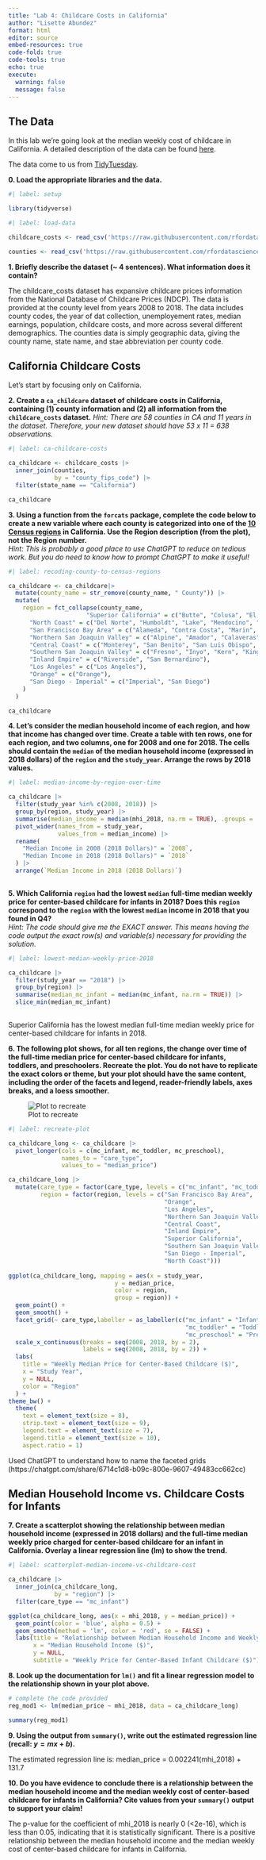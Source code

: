 ```yaml
---
title: "Lab 4: Childcare Costs in California"
author: "Lisette Abundez"
format: html
editor: source
embed-resources: true
code-fold: true
code-tools: true
echo: true
execute: 
  warning: false
  message: false
---
```


## The Data

In this lab we're going look at the median weekly cost of childcare in
California. A detailed description of the data can be found [here](https://github.com/rfordatascience/tidytuesday/blob/master/data/2023/2023-05-09/readme.md).

The data come to us from [TidyTuesday](https://github.com/rfordatascience/tidytuesday).

**0. Load the appropriate libraries and the data.**

```r
#| label: setup

library(tidyverse)

```

```r
#| label: load-data

childcare_costs <- read_csv('https://raw.githubusercontent.com/rfordatascience/tidytuesday/master/data/2023/2023-05-09/childcare_costs.csv')

counties <- read_csv('https://raw.githubusercontent.com/rfordatascience/tidytuesday/master/data/2023/2023-05-09/counties.csv')

```

**1. Briefly describe the dataset (~ 4 sentences). What information does it contain?**

The childcare_costs dataset has expansive childcare prices information from the National Database of Childcare Prices (NDCP). The data is provided at the county level from years 2008 to 2018. The data includes county codes, the year of dat collection, unemployement rates, median earnings, population, childcare costs, and more across several different demographics. The counties data is simply geographic data, giving the county name, state name, and stae abbreviation per county code. 

## California Childcare Costs

Let's start by focusing only on California. 

**2. Create a `ca_childcare` dataset of childcare costs in California, containing (1) county information and (2) all information from the `childcare_costs` dataset.** 
*Hint: There are 58 counties in CA and 11 years in the dataset. Therefore, your new dataset should have 53 x 11 = 638 observations.*

```r
#| label: ca-childcare-costs

ca_childcare <- childcare_costs |>
  inner_join(counties,
             by = "county_fips_code") |>
  filter(state_name == "California")

ca_childcare
```

**3. Using a function from the `forcats` package, complete the code below to create a new variable where each county is categorized into one of the [10 Census regions](https://census.ca.gov/regions/) in California. Use the Region description (from the plot), not the Region number.**  
*Hint: This is probably a good place to use ChatGPT to reduce on tedious work. But you do need to know how to prompt ChatGPT to make it useful!*

```r
#| label: recoding-county-to-census-regions

ca_childcare <- ca_childcare|> 
  mutate(county_name = str_remove(county_name, " County")) |>
  mutate(
    region = fct_collapse(county_name,
                      "Superior California" = c("Butte", "Colusa", "El Dorado", "Glenn", "Lassen", "Modoc", "Nevada", "Placer", "Plumas", "Sacramento", "Shasta", "Sierra", "Siskiyou", "Sutter", "Tehama", "Yolo", "Yuba"),
      "North Coast" = c("Del Norte", "Humboldt", "Lake", "Mendocino", "Napa", "Sonoma", "Trinity"),
      "San Francisco Bay Area" = c("Alameda", "Contra Costa", "Marin", "San Francisco", "San Mateo", "Santa Clara", "Solano"),
      "Northern San Joaquin Valley" = c("Alpine", "Amador", "Calaveras", "Madera", "Mariposa", "Merced", "Mono", "San Joaquin", "Stanislaus", "Tuolumne"),
      "Central Coast" = c("Monterey", "San Benito", "San Luis Obispo", "Santa Barbara", "Santa Cruz", "Ventura"),
      "Southern San Joaquin Valley" = c("Fresno", "Inyo", "Kern", "Kings", "Tulare"),
      "Inland Empire" = c("Riverside", "San Bernardino"),
      "Los Angeles" = c("Los Angeles"),
      "Orange" = c("Orange"),
      "San Diego - Imperial" = c("Imperial", "San Diego")
    )
  )

ca_childcare
```


**4. Let's consider the median household income of each region, and how that income has changed over time. Create a table with ten rows, one for each region, and two columns, one for 2008 and one for 2018. The cells should contain the `median` of the median household income (expressed in 2018 dollars) of the `region` and the `study_year`. Arrange the rows by 2018 values.**

```r
#| label: median-income-by-region-over-time

ca_childcare |>
  filter(study_year %in% c(2008, 2018)) |>
  group_by(region, study_year) |>
  summarise(median_income = median(mhi_2018, na.rm = TRUE), .groups = 'drop') |>
  pivot_wider(names_from = study_year,
              values_from = median_income) |>
  rename(
    "Median Income in 2008 (2018 Dollars)" = `2008`,
    "Median Income in 2018 (2018 Dollars)" = `2018`
  ) |>
  arrange(`Median Income in 2018 (2018 Dollars)`)
  
```


**5. Which California `region` had the lowest `median` full-time median weekly price for center-based childcare for infants in 2018? Does this `region` correspond to the `region` with the lowest `median` income in 2018 that you found in Q4?**  
*Hint: The code should give me the EXACT answer. This means having the code output the exact row(s) and variable(s) necessary for providing the solution.*

```r
#| label: lowest-median-weekly-price-2018

ca_childcare |>
  filter(study_year == "2018") |>
  group_by(region) |>
  summarise(median_mc_infant = median(mc_infant, na.rm = TRUE)) |>
  slice_min(median_mc_infant)
  
```

Superior California has the lowest median full-time median weekly price for center-based childcare for infants in 2018.

**6. The following plot shows, for all ten regions, the change over time of the full-time median price for center-based childcare for infants, toddlers, and preschoolers. Recreate the plot. You do not have to replicate the exact colors or theme, but your plot should have the same content, including the order of the facets and legend, reader-friendly labels, axes breaks, and a loess smoother.**

![Plot to recreate](https://atheobold.github.io/groupworthy-data-science/labs/instructions/images/lab-4-recreate-plot.png)

```r
#| label: recreate-plot

ca_childcare_long <- ca_childcare |> 
  pivot_longer(cols = c(mc_infant, mc_toddler, mc_preschool),
               names_to = "care_type",
               values_to = "median_price")

ca_childcare_long |>
  mutate(care_type = factor(care_type, levels = c("mc_infant", "mc_toddler", "mc_preschool")),
         region = factor(region, levels = c("San Francisco Bay Area",
                                            "Orange",
                                            "Los Angeles",
                                            "Northern San Joaquin Valley",
                                            "Central Coast",
                                            "Inland Empire",
                                            "Superior California",
                                            "Southern San Joaquin Valley",
                                            "San Diego - Imperial",
                                            "North Coast")))
                                  
ggplot(ca_childcare_long, mapping = aes(x = study_year, 
                              y = median_price,
                              color = region, 
                              group = region)) +
  geom_point() +
  geom_smooth() +
  facet_grid(~ care_type,labeller = as_labeller(c("mc_infant" = "Infants",
                                                  "mc_toddler" = "Toddlers",
                                                  "mc_preschool" = "Preschool"))) +
  scale_x_continuous(breaks = seq(2008, 2018, by = 2), 
                     labels = seq(2008, 2018, by = 2)) +
  labs(
    title = "Weekly Median Price for Center-Based Childcare ($)",
    x = "Study Year",
    y = NULL,
    color = "Region"
  ) +
theme_bw() +
  theme(
    text = element_text(size = 8),         
    strip.text = element_text(size = 9),   
    legend.text = element_text(size = 7),  
    legend.title = element_text(size = 10),
    aspect.ratio = 1)

```
Used ChatGPT to understand how to name the faceted grids (https://chatgpt.com/share/6714c1d8-b09c-800e-9607-49483cc662cc)

## Median Household Income vs. Childcare Costs for Infants

**7. Create a scatterplot showing the relationship between median household income (expressed in 2018 dollars) and the full-time median weekly price charged for center-based childcare for an infant in California. Overlay a linear regression line (lm) to show the trend.**

```r
#| label: scatterplot-median-income-vs-childcare-cost

ca_childcare |>
  inner_join(ca_childcare_long, 
             by = "region") |>
  filter(care_type == "mc_infant")

ggplot(ca_childcare_long, aes(x = mhi_2018, y = median_price)) +
  geom_point(color = 'blue', alpha = 0.5) + 
  geom_smooth(method = 'lm', color = 'red', se = FALSE) + 
  labs(title = "Relationship between Median Household Income and Weekly Childcare Price",
       x = "Median Household Income ($)",
       y = NULL,
       subtitle = "Weekly Price for Center-Based Infant Childcare ($)")
```

**8. Look up the documentation for `lm()` and fit a linear regression model to the relationship shown in your plot above.**

```r
# complete the code provided
reg_mod1 <- lm(median_price ~ mhi_2018, data = ca_childcare_long)

summary(reg_mod1)
```

**9. Using the output from `summary()`, write out the estimated regression line (recall: $y = mx + b$).**

The estimated regression line is:
median_price = 0.002241(mhi_2018) + 131.7 

**10. Do you have evidence to conclude there is a relationship between the median household income and the median weekly cost of center-based childcare for infants in California? Cite values from your `summary()` output to support your claim!**

The p-value for the coefficient of mhi_2018 is nearly 0 (<2e-16), which is less than 0.05, indicating that it is statistically significant. There is a positive relationship between the median household income and the median weekly cost of center-based childcare for infants in California.
